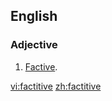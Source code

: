 ==English==

===Adjective===
{{en-adj|-}}

# {{linguistics|of a verb}} [[factive|Factive]].

[[vi:factitive]]
[[zh:factitive]]